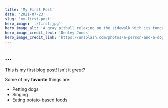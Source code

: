 ```yaml
---
title: 'My First Post'
date: '2021-07-23'
slug: 'my-first-post'
hero_image: './first.jpg'
hero_image_alt: 'A gray pitbull relaxing on the sidewalk with its tongue hanging out'
hero_image_credit_text: 'Denley Jones'
hero_image_credit_link: 'https://unsplash.com/photos/a-person-and-a-dog-on-a-bridge-qcnc8rkZB_s'
---
```


## ...

This is my first blog post! Isn't it _great_?

Some of my **favorite** things are:

- Petting dogs
- Singing
- Eating potato-based foods
